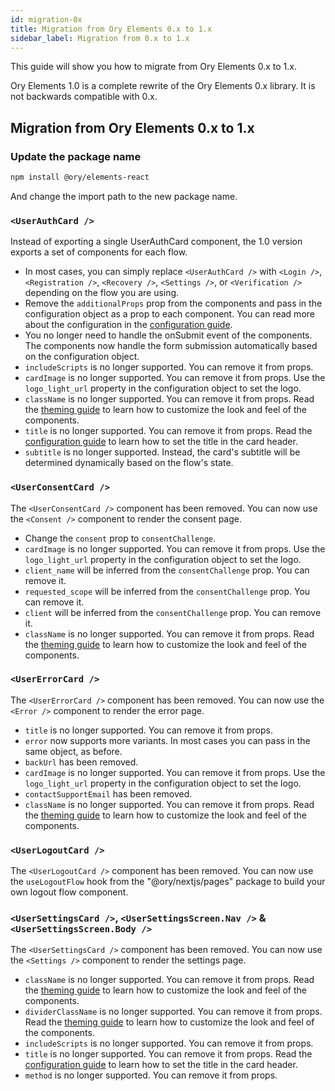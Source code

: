```yaml
---
id: migration-0x
title: Migration from Ory Elements 0.x to 1.x
sidebar_label: Migration from 0.x to 1.x
---
```


This guide will show you how to migrate from Ory Elements 0.x to 1.x.

Ory Elements 1.0 is a complete rewrite of the Ory Elements 0.x library. It is not backwards compatible with 0.x.

## Migration from Ory Elements 0.x to 1.x

### Update the package name

```bash
npm install @ory/elements-react
```

And change the import path to the new package name.

### `<UserAuthCard />`

Instead of exporting a single UserAuthCard component, the 1.0 version exports a set of components for each flow.

- In most cases, you can simply replace `<UserAuthCard />` with `<Login />`, `<Registration />`, `<Recovery />`, `<Settings />`,
  or `<Verification />` depending on the flow you are using.
- Remove the `additionalProps` prop from the components and pass in the configuration object as a prop to each component. You can
  read more about the configuration in the [configuration guide](./04_configuration.mdx).
- You no longer need to handle the onSubmit event of the components. The components now handle the form submission automatically
  based on the configuration object.
- `includeScripts` is no longer supported. You can remove it from props.
- `cardImage` is no longer supported. You can remove it from props. Use the `logo_light_url` property in the configuration object
  to set the logo.
- `className` is no longer supported. You can remove it from props. Read the [theming guide](./02_theming.mdx) to learn how to
  customize the look and feel of the components.
- `title` is no longer supported. You can remove it from props. Read the [configuration guide](./04_configuration.mdx) to learn
  how to set the title in the card header.
- `subtitle` is no longer supported. Instead, the card's subtitle will be determined dynamically based on the flow's state.

### `<UserConsentCard />`

The `<UserConsentCard />` component has been removed. You can now use the `<Consent />` component to render the consent page.

- Change the `consent` prop to `consentChallenge`.
- `cardImage` is no longer supported. You can remove it from props. Use the `logo_light_url` property in the configuration object
  to set the logo.
- `client_name` will be inferred from the `consentChallenge` prop. You can remove it.
- `requested_scope` will be inferred from the `consentChallenge` prop. You can remove it.
- `client` will be inferred from the `consentChallenge` prop. You can remove it.
- `className` is no longer supported. You can remove it from props. Read the [theming guide](./02_theming.mdx) to learn how to
  customize the look and feel of the components.

### `<UserErrorCard />`

The `<UserErrorCard />` component has been removed. You can now use the `<Error />` component to render the error page.

- `title` is no longer supported. You can remove it from props.
- `error` now supports more variants. In most cases you can pass in the same object, as before.
- `backUrl` has been removed.
- `cardImage` is no longer supported. You can remove it from props. Use the `logo_light_url` property in the configuration object
  to set the logo.
- `contactSupportEmail` has been removed.
- `className` is no longer supported. You can remove it from props. Read the [theming guide](./02_theming.mdx) to learn how to
  customize the look and feel of the components.

### `<UserLogoutCard />`

The `<UserLogoutCard />` component has been removed. You can now use the `useLogoutFlow` hook from the "@ory/nextjs/pages" package
to build your own logout flow component.

### `<UserSettingsCard />`, `<UserSettingsScreen.Nav />` & `<UserSettingsScreen.Body />`

The `<UserSettingsCard />` component has been removed. You can now use the `<Settings />` component to render the settings page.

- `className` is no longer supported. You can remove it from props. Read the [theming guide](./02_theming.mdx) to learn how to
  customize the look and feel of the components.
- `dividerClassName` is no longer supported. You can remove it from props. Read the [theming guide](./02_theming.mdx) to learn how
  to customize the look and feel of the components.
- `includeScripts` is no longer supported. You can remove it from props.
- `title` is no longer supported. You can remove it from props. Read the [configuration guide](./04_configuration.mdx) to learn
  how to set the title in the card header.
- `method` is no longer supported. You can remove it from props.
